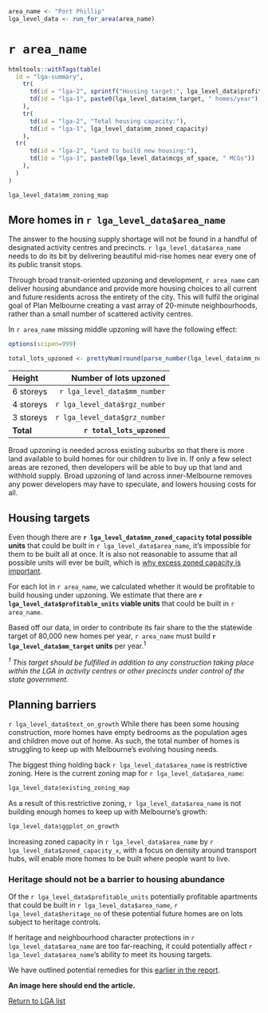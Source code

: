 ```r
area_name <- "Port Phillip"
lga_level_data <- run_for_area(area_name)

```
# `r area_name`

```r
htmltools::withTags(table(
  id = "lga-summary",
    tr(
      td(id = "lga-2", sprintf("Housing target:", lga_level_data$profitable_units)),
      td(id = "lga-1", paste0(lga_level_data$mm_target, " homes/year"))
    ),
    tr(
      td(id = "lga-2", "Total housing capacity:"),
      td(id = "lga-1", lga_level_data$mm_zoned_capacity)
    ),
  tr(
      td(id = "lga-2", "Land to build new housing:"),
      td(id = "lga-1", paste0(lga_level_data$mcgs_of_space, " MCGs"))
    ),
  )
)

```

```r
lga_level_data$mm_zoning_map
```


## More homes in `r lga_level_data$area_name`  

The answer to the housing supply shortage will not be found in a handful of designated activity centres and precincts. `r lga_level_data$area_name` needs to do its bit by delivering beautiful mid-rise homes near every one of its public transit stops. 

Through broad transit-oriented upzoning and development, `r area_name` can deliver housing abundance and provide more housing choices to all current and future residents across the entirety of the city. This will fulfil the original goal of Plan Melbourne creating a vast array of 20-minute neighbourhoods, rather than a small number of scattered activity centres.

In `r area_name` missing middle upzoning will have the following effect:

```r
options(scipen=999)

total_lots_upzoned <- prettyNum(round(parse_number(lga_level_data$mm_number) + parse_number(lga_level_data$rgz_number) + parse_number(lga_level_data$grz_number)), big.mark = ",")

```

| Height      	|  Number of lots upzoned	|
|:-------------------------	|---:	|
| 6 storeys 	|  `r lga_level_data$mm_number`  	|
| 4 storeys  	|  `r lga_level_data$rgz_number` 	|
| 3 storeys  	|  `r lga_level_data$grz_number`	|
| **Total** | **`r total_lots_upzoned`**  	|

Broad upzoning is needed across existing suburbs so that there is more land available to build homes for our children to live in. If only a few select areas are rezoned, then developers will be able to buy up that land and withhold supply. Broad upzoning of land across inner-Melbourne removes any power developers may have to speculate, and lowers housing costs for all.


## Housing targets

Even though there are __`r lga_level_data$mm_zoned_capacity` total possible units__ that could be built in `r lga_level_data$area_name`, it's impossible for them to be built all at once. It is also not reasonable to assume that all possible units will ever be built, which is [why excess zoned capacity is important](#). 

For each lot in `r area_name`, we calculated whether it would be profitable to build housing under upzoning. We estimate that there are __`r lga_level_data$profitable_units` viable units__ that could be built in `r area_name`. 

Based off our data, in order to contribute its fair share to the the statewide target of 80,000 new homes per year, `r area_name` must build  **`r lga_level_data$mm_target` units** per year.^1^ 

*^1^ This target should be fulfilled in addition to any construction taking place within the LGA in activity centres or other precincts under control of the state government.*


## Planning barriers

`r lga_level_data$text_on_growth` While there has been some housing construction, more homes have empty bedrooms as the population ages and children move out of home. As such, the total number of homes is struggling to keep up with Melbourne's evolving housing needs. 

The biggest thing holding back `r lga_level_data$area_name` is restrictive zoning. Here is the current zoning map for `r lga_level_data$area_name`:

```r
lga_level_data$existing_zoning_map

```

As a result of this restrictive zoning, `r lga_level_data$area_name` is not building enough homes to keep up with Melbourne's growth:

```r
lga_level_data$ggplot_on_growth
```


Increasing zoned capacity in `r lga_level_data$area_name` by `r lga_level_data$zoned_capacity_x`, with a focus on density around transport hubs, will enable more homes to be built where people want to live.

### Heritage should not be a barrier to housing abundance

Of the `r lga_level_data$profitable_units` potentially profitable apartments that could be built in `r lga_level_data$area_name`, `r lga_level_data$heritage_no` of these potential future homes are on lots subject to heritage controls. 

If heritage and neighbourhood character protections in `r lga_level_data$area_name` are too far-reaching, it could potentially affect `r lga_level_data$area_name`'s ability to meet its housing targets. 

We have outlined potential remedies for this [earlier in the report](#report-link).

**An image here should end the article.**

[Return to LGA list](#report-link)